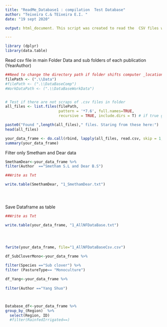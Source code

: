 ```yaml
---
title: "ReadMe_Database1 : compilation  Test Database"
author: "Teixeira C.& TEixeira E.I. "
date: "19 sept 2020"

output: html_document. This script was created to read the  CSV files within the NFD workflow. It is a draft script in progress. 

---
```


```r
library (dplyr)
library(data.table)
```

Read csv file in main Folder Data and sub folders of each publication (YearAuthor)


```r

##Need to change the directory path if folder shifts computer _location 
filePath <- (".\\Data")
#filePath <- (".\\DataBaseComp")
#WorkDataPath <- (".\\DataBaseWorkData")


# Test if there are not scraps of .csv files in folder
all_files <- list.files(filePath,
                        pattern = '*7.6', full.names=TRUE, 
                        recursive = TRUE, include.dirs = T) # if true gets path

paste0("Found ",length(all_files)," files. Staring from these here:")
head(all_files)

```



```r

your_data_frame <- do.call(rbind, lapply(all_files, read.csv, skip = 1, header = TRUE))
summary(your_data_frame)

```

Filter only Smetham and Dear data 

```r



SmethamDear<-your_data_frame %>%
filter(Author  =="Smetham S.L and Dear B.S")

##Write as Txt 

write.table(SmethamDear, "1_SmethamDear.txt")





```






Save Dataframe as table 

```r

##Write as Txt 

write.table(your_data_frame, "1_AllNFDataBase.txt")




fwrite(your_data_frame, file="1_AllNFDataBaseCsv.csv")


```





```r

df_SubCloverMono<-your_data_frame %>%
  
filter(Species =="Sub clover") %>%
filter (PastureType== "Monoculture")

df_Yang<-your_data_frame %>%
  
filter(Author =="Yang Shuo") 




```


```r


Database_df<-your_data_frame %>%
group_by_(Region)  %>%
  select(Region, ID)
  #filter(RainfedIrrigated==)
  

```




